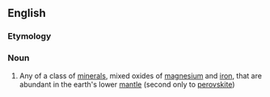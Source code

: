 ==English==

===Etymology===
{{prefix|en|ferro|periclase}}

===Noun===
{{en-noun}}

# {{lb|en|geology}} Any of a class of [[mineral]]s, mixed oxides of [[magnesium]] and [[iron]], that are abundant in the earth's lower [[mantle]] (second only to [[perovskite]])